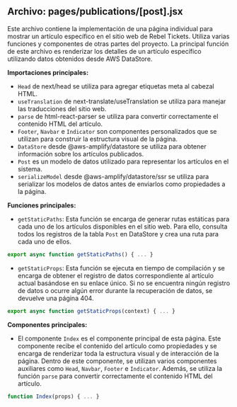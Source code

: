 
Archivo: pages/publications/[post].jsx
---
Este archivo contiene la implementación de una página individual para mostrar un artículo específico en el sitio web de Rebel Tickets. Utiliza varias funciones y componentes de otras partes del proyecto. La principal función de este archivo es renderizar los detalles de un artículo específico utilizando datos obtenidos desde AWS DataStore.

**Importaciones principales:**
- `Head` de next/head se utiliza para agregar etiquetas meta al cabezal HTML.
- `useTranslation` de next-translate/useTranslation se utiliza para manejar las traducciones del sitio web.
- `parse` de html-react-parser se utiliza para convertir correctamente el contenido HTML del artículo.
- `Footer`, `Navbar` e `Indicator` son componentes personalizados que se utilizan para construir la estructura visual de la página.
- `DataStore` desde @aws-amplify/datastore se utiliza para obtener información sobre los artículos publicados.
- `Post` es un modelo de datos utilizado para representar los artículos en el sistema.
- `serializeModel` desde @aws-amplify/datastore/ssr se utiliza para serializar los modelos de datos antes de enviarlos como propiedades a la página.

**Funciones principales:**
- `getStaticPaths`: Esta función se encarga de generar rutas estáticas para cada uno de los artículos disponibles en el sitio web. Para ello, consulta todos los registros de la tabla `Post` en DataStore y crea una ruta para cada uno de ellos.
```javascript
export async function getStaticPaths() { ... }
```
- `getStaticProps`: Esta función se ejecuta en tiempo de compilación y se encarga de obtener el registro de datos correspondiente al artículo actual basándose en su enlace único. Si no se encuentra ningún registro de datos o ocurre algún error durante la recuperación de datos, se devuelve una página 404.
```javascript
export async function getStaticProps(context) { ... }
```

**Componentes principales:**
- El componente `Index` es el componente principal de esta página. Este componente recibe el contenido del artículo como propiedades y se encarga de renderizar toda la estructura visual y de interacción de la página. Dentro de este componente, se utilizan varios componentes auxiliares como `Head`, `Navbar`, `Footer` e `Indicator`. Además, se utiliza la función `parse` para convertir correctamente el contenido HTML del artículo.
```javascript
function Index(props) { ... }
```